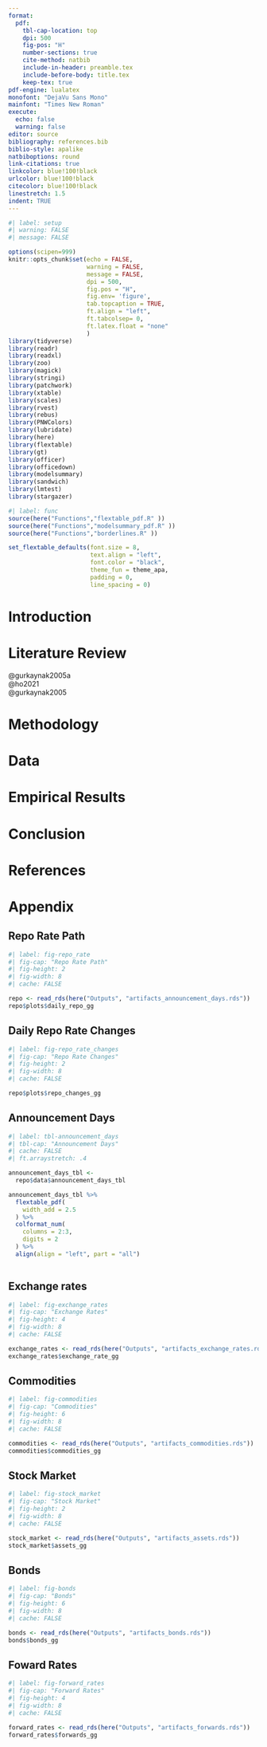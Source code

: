 ```yaml
---
format:
  pdf:
    tbl-cap-location: top
    dpi: 500
    fig-pos: "H"
    number-sections: true
    cite-method: natbib
    include-in-header: preamble.tex
    include-before-body: title.tex
    keep-tex: true
pdf-engine: lualatex
monofont: "DejaVu Sans Mono"
mainfont: "Times New Roman"
execute: 
  echo: false
  warning: false
editor: source
bibliography: references.bib
biblio-style: apalike
natbiboptions: round
link-citations: true
linkcolor: blue!100!black
urlcolor: blue!100!black
citecolor: blue!100!black
linestretch: 1.5
indent: TRUE
---
```


```r
#| label: setup
#| warning: FALSE
#| message: FALSE

options(scipen=999)
knitr::opts_chunk$set(echo = FALSE, 
                      warning = FALSE, 
                      message = FALSE, 
                      dpi = 500, 
                      fig.pos = "H", 
                      fig.env= 'figure', 
                      tab.topcaption = TRUE,
                      ft.align = "left",
                      ft.tabcolsep= 0, 
                      ft.latex.float = "none"
                      )
library(tidyverse)
library(readr)
library(readxl)
library(zoo)
library(magick)
library(stringi)
library(patchwork)
library(xtable)
library(scales)
library(rvest)
library(rebus)
library(PNWColors)
library(lubridate)
library(here)
library(flextable)
library(gt)
library(officer)
library(officedown)
library(modelsummary)
library(sandwich)
library(lmtest)
library(stargazer)
```

```r
#| label: func
source(here("Functions","flextable_pdf.R" ))
source(here("Functions","modelsummary_pdf.R" ))
source(here("Functions","borderlines.R" ))

set_flextable_defaults(font.size = 8, 
                       text.align = "left", 
                       font.color = "black", 
                       theme_fun = theme_apa, 
                       padding = 0,
                       line_spacing = 0)
```


# Introduction

# Literature Review
@gurkaynak2005a \
@ho2021 \
@gurkaynak2005

# Methodology


# Data


# Empirical Results


# Conclusion

\newpage
# References {.unnumbered}
::: {#refs}
:::

\setcounter{section}{0}
\renewcommand{\thesection}{\Alph{section}}

\setcounter{table}{0}
\renewcommand{\thetable}{A\arabic{table}}

\setcounter{figure}{0}
\renewcommand{\thefigure}{A\arabic{figure}}

\newpage

# Appendix

## Repo Rate Path

```r
#| label: fig-repo_rate
#| fig-cap: "Repo Rate Path"
#| fig-height: 2
#| fig-width: 8
#| cache: FALSE

repo <- read_rds(here("Outputs", "artifacts_announcement_days.rds"))
repo$plots$daily_repo_gg

```

## Daily Repo Rate Changes

```r
#| label: fig-repo_rate_changes
#| fig-cap: "Repo Rate Changes"
#| fig-height: 2
#| fig-width: 8
#| cache: FALSE

repo$plots$repo_changes_gg
```



## Announcement Days

```r
#| label: tbl-announcement_days
#| tbl-cap: "Announcement Days"
#| cache: FALSE
#| ft.arraystretch: .4

announcement_days_tbl <- 
  repo$data$announcement_days_tbl

announcement_days_tbl %>%
  flextable_pdf(
    width_add = 2.5
  ) %>% 
  colformat_num(
    columns = 2:3,
    digits = 2
  ) %>% 
  align(align = "left", part = "all")
  
```


## Exchange rates

```r
#| label: fig-exchange_rates
#| fig-cap: "Exchange Rates"
#| fig-height: 4
#| fig-width: 8
#| cache: FALSE

exchange_rates <- read_rds(here("Outputs", "artifacts_exchange_rates.rds"))
exchange_rates$exchange_rate_gg

```


## Commodities

```r
#| label: fig-commodities
#| fig-cap: "Commodities"
#| fig-height: 6
#| fig-width: 8
#| cache: FALSE

commodities <- read_rds(here("Outputs", "artifacts_commodities.rds"))
commodities$commodities_gg

```


## Stock Market

```r
#| label: fig-stock_market
#| fig-cap: "Stock Market"
#| fig-height: 2
#| fig-width: 8
#| cache: FALSE

stock_market <- read_rds(here("Outputs", "artifacts_assets.rds"))
stock_market$assets_gg

```



## Bonds

```r
#| label: fig-bonds
#| fig-cap: "Bonds"
#| fig-height: 6
#| fig-width: 8
#| cache: FALSE

bonds <- read_rds(here("Outputs", "artifacts_bonds.rds"))
bonds$bonds_gg

```

\newpage

## Foward Rates

```r
#| label: fig-forward_rates
#| fig-cap: "Forward Rates"
#| fig-height: 4
#| fig-width: 8
#| cache: FALSE

forward_rates <- read_rds(here("Outputs", "artifacts_forwards.rds"))
forward_rates$forwards_gg

```



